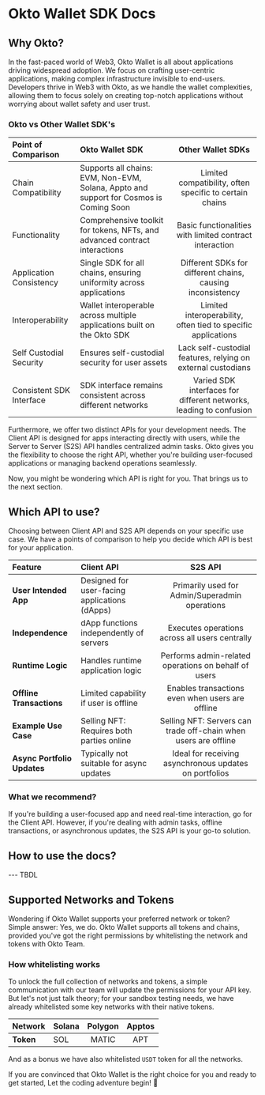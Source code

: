 # Okto Wallet SDK Docs 
## Why Okto?
 
In the fast-paced world of Web3, Okto Wallet is all about applications driving widespread adoption. We focus on crafting user-centric applications, making complex infrastructure invisible to end-users. Developers thrive in Web3 with Okto, as we handle the wallet complexities, allowing them to focus solely on creating top-notch applications without worrying about wallet safety and user trust.

### Okto vs Other Wallet SDK's
Point of Comparison | Okto Wallet SDK | Other Wallet SDKs |
| :----- | :----- | :----: |
Chain Compatibility | Supports all chains: EVM, Non-EVM, Solana, Appto and support for Cosmos is Coming Soon | Limited compatibility, often specific to certain chains |
Functionality | Comprehensive toolkit for tokens, NFTs, and advanced contract interactions | Basic functionalities with limited contract interaction |
Application Consistency | Single SDK for all chains, ensuring uniformity across applications | Different SDKs for different chains, causing inconsistency |
Interoperability | Wallet interoperable across multiple applications built on the Okto SDK | Limited interoperability, often tied to specific applications |
Self Custodial Security | Ensures self-custodial security for user assets | Lack self-custodial features, relying on external custodians |
Consistent SDK Interface | SDK interface remains consistent across different networks | Varied SDK interfaces for different networks, leading to confusion |

Furthermore, we offer two distinct APIs for your development needs. The Client API is designed for apps interacting directly with users, while the Server to Server (S2S) API handles centralized admin tasks. Okto gives you the flexibility to choose the right API, whether you're building user-focused applications or managing backend operations seamlessly.

Now, you might be wondering which API is right for you. That brings us to the next section.

## Which API to use?
Choosing between Client API and S2S API depends on your specific use case. We have a points of comparison to help you decide which API is best for your application.

| Feature | Client API   | S2S API |
| :----- | :----- | :----: |
**User Intended App** | Designed for user-facing applications (dApps) | Primarily used for Admin/Superadmin operations |
**Independence** | dApp functions independently of servers | Executes operations across all users centrally |
**Runtime Logic** | Handles runtime application logic | Performs admin-related operations on behalf of users |
**Offline Transactions** | Limited capability if user is offline | Enables transactions even when users are offline |
**Example Use Case** | Selling NFT: Requires both parties online | Selling NFT: Servers can trade off-chain when users are offline |
**Async Portfolio Updates** | Typically not suitable for async updates | Ideal for receiving asynchronous updates on portfolios |

### What we recommend?
If you're building a user-focused app and need real-time interaction, go for the Client API. However, if you're dealing with admin tasks, offline transactions, or asynchronous updates, the S2S API is your go-to solution.

## How to use the docs?

--- TBDL

## Supported Networks and Tokens
Wondering if Okto Wallet supports your preferred network or token?<br />
Simple answer: Yes, we do. Okto Wallet supports all tokens and chains, provided you've got the right permissions by whitelisting the network and tokens with Okto Team.

### How whitelisting works
To unlock the full collection of networks and tokens, a simple communication with our team will update the permissions for your API key. But let's not just talk theory; for your sandbox testing needs, we have already whitelisted some key networks with their native tokens.

| Network | Solana | Polygon | Apptos |
| :----- | :----- | :----: | :----:
| **Token** | SOL | MATIC | APT |

And as a bonus we have also whitelisted `USDT` token for all the networks.

If you are convinced that Okto Wallet is the right choice for you and ready to get started, Let the coding adventure begin! 🚀